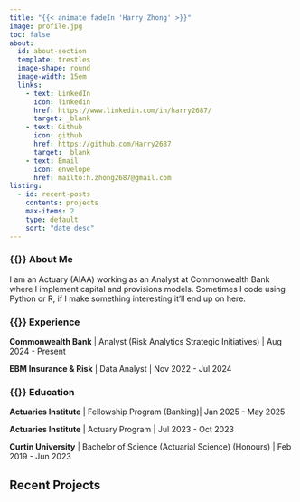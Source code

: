```yaml
---
title: "{{< animate fadeIn 'Harry Zhong' >}}"
image: profile.jpg
toc: false
about:
  id: about-section
  template: trestles
  image-shape: round
  image-width: 15em
  links: 
    - text: LinkedIn
      icon: linkedin
      href: https://www.linkedin.com/in/harry2687/
      target: _blank
    - text: Github
      icon: github
      href: https://github.com/Harry2687
      target: _blank
    - text: Email
      icon: envelope
      href: mailto:h.zhong2687@gmail.com
listing:
  - id: recent-posts
    contents: projects
    max-items: 2
    type: default
    sort: "date desc"
---
```

::::{.animate__animated .animate__fadeIn}
:::{#about-section}
### {{<fa user-tie>}} About Me
I am an Actuary (AIAA) working as an Analyst at Commonwealth Bank where I implement capital and provisions models. Sometimes I code using Python or R, if I make something interesting it'll end up on here.

### {{<fa briefcase>}} Experience
**Commonwealth Bank** \| Analyst (Risk Analytics Strategic Initiatives) \| Aug 2024 - Present

**EBM Insurance & Risk** \| Data Analyst \| Nov 2022 - Jul 2024

### {{<fa graduation-cap>}} Education
**Actuaries Institute** \| Fellowship Program (Banking)\| Jan 2025 - May 2025

**Actuaries Institute** \| Actuary Program \| Jul 2023 - Oct 2023

**Curtin University** \| Bachelor of Science (Actuarial Science) (Honours) \| Feb 2019 - Jun 2023
:::

## Recent Projects
:::{#recent-posts}
:::
::::
